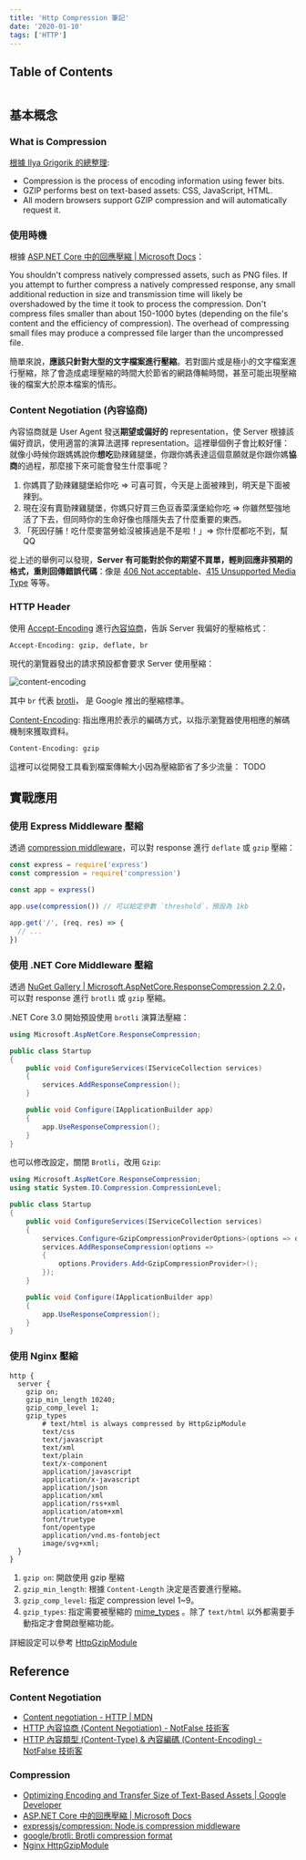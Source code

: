 ```yaml
---
title: 'Http Compression 筆記'
date: '2020-01-10'
tags: ['HTTP']
---
```


## Table of Contents

```toc
```

## 基本概念

### What is Compression

[根據 Ilya Grigorik 的總整理](https://developers.google.com/web/fundamentals/performance/optimizing-content-efficiency/optimize-encoding-and-transfer):

- Compression is the process of encoding information using fewer bits.
- GZIP performs best on text-based assets: CSS, JavaScript, HTML.
- All modern browsers support GZIP compression and will automatically request it.

### 使用時機

根據 [ASP.NET Core 中的回應壓縮 | Microsoft Docs](https://docs.microsoft.com/zh-tw/aspnet/core/performance/response-compression?view=aspnetcore-3.1)：

You shouldn't compress natively compressed assets, such as PNG files.
If you attempt to further compress a natively compressed response,
any small additional reduction in size and transmission time will likely be overshadowed by the time it took to process the compression.
Don't compress files smaller than about 150-1000 bytes (depending on the file's content and the efficiency of compression).
The overhead of compressing small files may produce a compressed file larger than the uncompressed file.

簡單來說，**應該只針對大型的文字檔案進行壓縮**。若對圖片或是極小的文字檔案進行壓縮，除了會造成處理壓縮的時間大於節省的網路傳輸時間，甚至可能出現壓縮後的檔案大於原本檔案的情形。

### Content Negotiation (內容協商)

內容協商就是 User Agent 發送**期望或偏好的** representation，使 Server 根據該偏好資訊，使用適當的演算法選擇 representation。這裡舉個例子會比較好懂：就像小時候你跟媽媽說你**想吃**勁辣雞腿堡，你跟你媽表達這個意願就是你跟你媽**協商**的過程，那麼接下來可能會發生什麼事呢？

1. 你媽買了勁辣雞腿堡給你吃 => 可喜可賀，今天是上面被辣到，明天是下面被辣到。
2. 現在沒有賣勁辣雞腿堡，你媽只好買三色豆香菜漢堡給你吃 => 你雖然堅強地活了下去，但同時你的生命好像也隱隱失去了什麼重要的東西。
3. 「死因仔脯！吃什麼麥當勞蛤沒被揍過是不是啦！」=> 你什麼都吃不到，幫 QQ

從上述的舉例可以發現，**Server 有可能對於你的期望不買單，輕則回應非預期的格式，重則回傳錯誤代碼**：像是 [406 Not acceptable](https://developer.mozilla.org/en-US/docs/Web/HTTP/Status/406)、[415 Unsupported Media Type](https://developer.mozilla.org/zh-TW/docs/Web/HTTP/Status/415) 等等。

### HTTP Header

使用 [Accept-Encoding](https://developer.mozilla.org/en-US/docs/Web/HTTP/Headers/Accept-Encoding) 進行[內容協商](https://developer.mozilla.org/en-US/docs/Web/HTTP/Content_negotiation)，告訴 Server 我偏好的壓縮格式：

```http
Accept-Encoding: gzip, deflate, br
```

現代的瀏覽器發出的請求預設都會要求 Server 使用壓縮：

![content-encoding](../images/http-compression/001.png)

其中 `br` 代表 [brotli](https://github.com/google/brotli)， 是 Google 推出的壓縮標準。

[Content-Encoding](https://developer.mozilla.org/en-US/docs/Web/HTTP/Headers/Content-Encoding): 指出應用於表示的編碼方式，以指示瀏覽器使用相應的解碼機制來獲取資料。

```http
Content-Encoding: gzip
```

這裡可以從開發工具看到檔案傳輸大小因為壓縮節省了多少流量：
TODO

## 實戰應用

### 使用 Express Middleware 壓縮

透過 [compression middleware](https://github.com/expressjs/compression)，可以對 response 進行 `deflate` 或 `gzip` 壓縮：

```js
const express = require('express')
const compression = require('compression')

const app = express()

app.use(compression()) // 可以給定參數 `threshold`，預設為 1kb

app.get('/', (req, res) => {
  // ...
})
```

### 使用 .NET Core Middleware 壓縮

透過 [NuGet Gallery | Microsoft.AspNetCore.ResponseCompression 2.2.0](https://www.nuget.org/packages/Microsoft.AspNetCore.ResponseCompression/)，可以對 response 進行 `brotli` 或 `gzip` 壓縮。

.NET Core 3.0 開始預設使用 `brotli` 演算法壓縮：

```csharp
using Microsoft.AspNetCore.ResponseCompression;

public class Startup
{
    public void ConfigureServices(IServiceCollection services)
    {
        services.AddResponseCompression();
    }

    public void Configure(IApplicationBuilder app)
    {
        app.UseResponseCompression();
    }
}
```

也可以修改設定，關閉 `Brotli`，改用 `Gzip`:

```csharp
using Microsoft.AspNetCore.ResponseCompression;
using static System.IO.Compression.CompressionLevel;

public class Startup
{
    public void ConfigureServices(IServiceCollection services)
    {
        services.Configure<GzipCompressionProviderOptions>(options => options.Level = Optimal);
        services.AddResponseCompression(options =>
        {
            options.Providers.Add<GzipCompressionProvider>();
        });
    }

    public void Configure(IApplicationBuilder app)
    {
        app.UseResponseCompression();
    }
}
```

### 使用 Nginx 壓縮

```nginx
http {
  server {
    gzip on;
    gzip_min_length 10240;
    gzip_comp_level 1;
    gzip_types
        # text/html is always compressed by HttpGzipModule
        text/css
        text/javascript
        text/xml
        text/plain
        text/x-component
        application/javascript
        application/x-javascript
        application/json
        application/xml
        application/rss+xml
        application/atom+xml
        font/truetype
        font/opentype
        application/vnd.ms-fontobject
        image/svg+xml;
  }
}
```

1. `gzip on`: 開啟使用 gzip 壓縮
2. `gzip_min_length`: 根據 `Content-Length` 決定是否要進行壓縮。
3. `gzip_comp_level`: 指定 compression level 1~9。
4. `gzip_types`: 指定需要被壓縮的 [mime_types](https://developer.mozilla.org/en-US/docs/Web/HTTP/Basics_of_HTTP/MIME_types/Common_types) 。除了 `text/html` 以外都需要手動指定才會開啟壓縮功能。

詳細設定可以參考 [HttpGzipModule](nginx.org/en/docs/http/ngx_http_gzip_module.html)

## Reference

### Content Negotiation

- [Content negotiation - HTTP | MDN](https://developer.mozilla.org/en-US/docs/Web/HTTP/Content_negotiation)
- [HTTP 內容協商 (Content Negotiation) - NotFalse 技術客](https://notfalse.net/41/http-content-negotiation#-server-driven)
- [HTTP 內容類型 (Content-Type) & 內容編碼 (Content-Encoding) - NotFalse 技術客](https://notfalse.net/40/http-representation?subscribe=success#blog_subscription-9)

### Compression

- [Optimizing Encoding and Transfer Size of Text-Based Assets | Google Developer](https://developers.google.com/web/fundamentals/performance/optimizing-content-efficiency/optimize-encoding-and-transfer)
- [ASP.NET Core 中的回應壓縮 | Microsoft Docs](https://docs.microsoft.com/zh-tw/aspnet/core/performance/response-compression?view=aspnetcore-3.1)
- [expressjs/compression: Node.js compression middleware](https://github.com/expressjs/compression)
- [google/brotli: Brotli compression format](https://github.com/google/brotli)
- [Nginx HttpGzipModule](nginx.org/en/docs/http/ngx_http_gzip_module.html)
